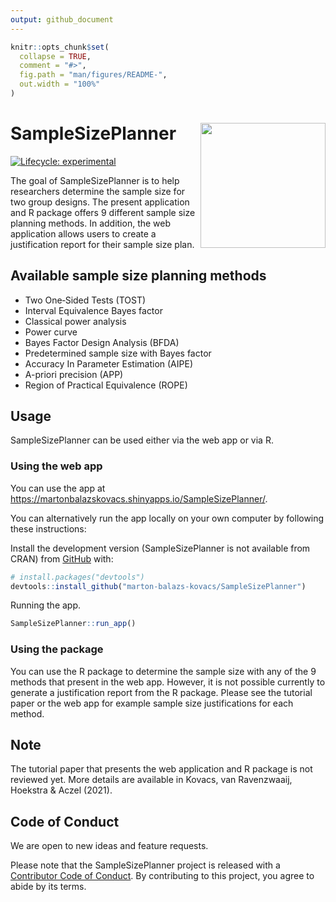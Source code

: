 ```yaml
---
output: github_document
---
```


<!-- README.md is generated from README.Rmd. Please edit that file -->

```r
knitr::opts_chunk$set(
  collapse = TRUE,
  comment = "#>",
  fig.path = "man/figures/README-",
  out.width = "100%"
)
```

# SampleSizePlanner <a href='https://marton-balazs-kovacs.github.io/SampleSizePlanner/'><img src='man/figures/ssp_logo.png' align="right" height="200" /></a>

<!-- badges: start -->
[![Lifecycle: experimental](https://img.shields.io/badge/lifecycle-experimental-orange.svg)](https://www.tidyverse.org/lifecycle/#experimental)
<!-- badges: end -->

The goal of SampleSizePlanner is to help researchers determine the sample size for two group designs. The present application and R package offers 9 different sample size planning methods. In addition, the web application allows users to create a justification report for their sample size plan.

## Available sample size planning methods
* Two One‐Sided Tests (TOST)
* Interval Equivalence Bayes factor
* Classical power analysis
* Power curve
* Bayes Factor Design Analysis (BFDA)
* Predetermined sample size with Bayes factor
* Accuracy In Parameter Estimation (AIPE)
* A-priori precision (APP)
* Region of Practical Equivalence (ROPE)

## Usage

SampleSizePlanner can be used either via the web app or via R.

### Using the web app

You can use the app at [https://martonbalazskovacs.shinyapps.io/SampleSizePlanner/](https://martonbalazskovacs.shinyapps.io/SampleSizePlanner/).

You can alternatively run the app locally on your own computer by following these instructions:

Install the development version (SampleSizePlanner is not available from CRAN) from [GitHub](https://github.com/) with:

``` r
# install.packages("devtools")
devtools::install_github("marton-balazs-kovacs/SampleSizePlanner")
```

Running the app.

``` r
SampleSizePlanner::run_app()
```

### Using the package

You can use the R package to determine the sample size with any of the 9 methods that present in the web app. However, it is not possible currently to generate a justification report from the R package. Please see the tutorial paper or the web app for example sample size justifications for each method.

## Note

The tutorial paper that presents the web application and R package is not reviewed yet. More details are available in Kovacs, van Ravenzwaaij, Hoekstra & Aczel (2021).

## Code of Conduct

We are open to new ideas and feature requests.

Please note that the SampleSizePlanner project is released with a [Contributor Code of Conduct](https://marton-balazs-kovacs.github.io/SampleSizePlanner/CODE_OF_CONDUCT.html). By contributing to this project, you agree to abide by its terms.

